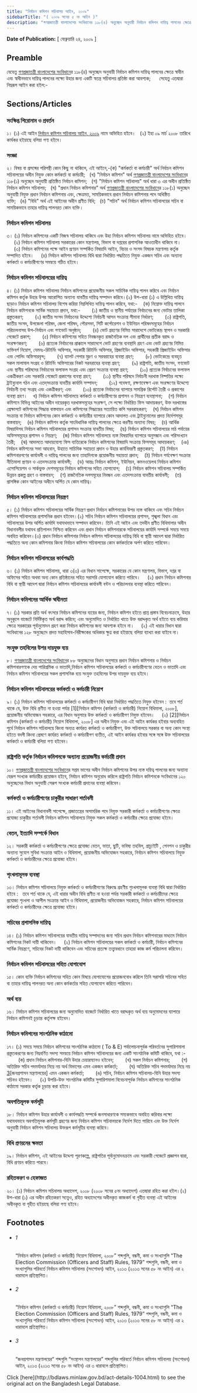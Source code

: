 ```yaml
---
title: "নির্বাচন কমিশন সচিবালয় আইন, ২০০৯"
sidebarTitle: "( ২০০৯ সনের ৫ নং আইন )"
description: "গণপ্রজাতন্ত্রী বাংলাদেশের সংবিধানের ১১৮(৪) অনুচ্ছেদ অনুযায়ী নির্বাচন কমিশন দায়িত্ব পালনের ক্ষেত্রে স্বাধীন এবং স্বাধীনভাবে দায়িত্ব পালনের লক্ষ্যে উহার জন্য একটি স্বতন্ত্র সচিবালয় প্রতিষ্ঠা করিবার উদ্দেশ্যে প্রয়োজনীয় বিধান প্রণয়নকল্পে প্রণীত আইন"
---
```


**Date of Publication:** [ ফেব্রুয়ারি ২৪, ২০০৯ ]

## Preamble

যেহেতু [গণপ্রজাতন্ত্রী বাংলাদেশের সংবিধান](/act-957.html "গণপ্রজাতন্ত্রী বাংলাদেশের সংবিধান")ের ১১৮(৪) অনুচ্ছেদ অনুযায়ী নির্বাচন কমিশন দায়িত্ব পালনের ক্ষেত্রে স্বাধীন এবং স্বাধীনভাবে দায়িত্ব পালনের লক্ষ্যে উহার জন্য একটি স্বতন্ত্র সচিবালয় প্রতিষ্ঠা করা আবশ্যক;      সেহেতু এতদ্বারা নিম্নরূপ আইন করা হইল:-

## Sections/Articles

### সংক্ষিপ্ত শিরোনাম ও প্রবর্তন

১। (১) এই আইন [নির্বাচন কমিশন সচিবালয় আইন, ২০০৯](/laws/act-1004 "নির্বাচন কমিশন সচিবালয় আইন, ২০০৯") নামে অভিহিত হইবে।   (২) ইহা ০৯ মার্চ ২০০৮ তারিখে কার্যকর হইয়াছে বলিয়া গণ্য হইবে।

### সংজ্ঞা

২। বিষয় বা প্রসঙ্গের পরিপন্থী কোন কিছু না থাকিলে, এই আইনে,-(ক) "কর্মকর্তা বা কর্মচারী" অর্থ নির্বাচন কমিশন সচিবালয়ের অধীন নিযুক্ত কোন কর্মকর্তা বা কর্মচারী;   (খ) "নির্বাচন কমিশন" অর্থ [গণপ্রজাতন্ত্রী বাংলাদেশের সংবিধান](/act-957.html "গণপ্রজাতন্ত্রী বাংলাদেশের সংবিধান")ের ১১৮(১) অনুচ্ছেদ অনুযায়ী প্রতিষ্ঠিত নির্বাচন কমিশন;   (গ) "নির্বাচন কমিশন সচিবালয়" অর্থ ধারা ৩ এর অধীন প্রতিষ্ঠিত নির্বাচন কমিশন সচিবালয়;   (ঘ) "প্রধান নির্বাচন কমিশনার" অর্থ [গণপ্রজাতন্ত্রী বাংলাদেশের সংবিধান](/act-957.html "গণপ্রজাতন্ত্রী বাংলাদেশের সংবিধান")ের ১১৮(১) অনুচ্ছেদ অনুযায়ী নিযুক্ত প্রধান নির্বাচন কমিশনার এবং, ক্ষেত্রমত, সাময়িকভাবে প্রধান নির্বাচন কমিশনার পদে অধিষ্ঠিত ব্যক্তি;   (ঙ) "বিধি" অর্থ এই আইনের অধীন প্রণীত বিধি;   (চ) "সচিব" অর্থ নির্বাচন কমিশন সচিবালয়ের সচিব বা সাময়িকভাবে তাহার দায়িত্ব পালনরত কোন ব্যক্তি।

### নির্বাচন কমিশন সচিবালয়

৩। (১) নির্বাচন কমিশনের একটি নিজস্ব সচিবালয় থাকিবে এবং উহা নির্বাচন কমিশন সচিবালয় নামে অভিহিত হইবে।     (২) নির্বাচন কমিশন সচিবালয় সরকারের কোন মন্ত্রণালয়, বিভাগ বা দপ্তরের প্রশাসনিক আওতাধীন থাকিবে না।     (৩) নির্বাচন কমিশনের পক্ষে আইন প্রণয়ন সম্পর্কিত বিষয়াদি আইন, বিচার ও সংসদ বিষয়ক মন্ত্রণালয় কর্তৃক সম্পাদিত হইবে।     (৪) নির্বাচন কমিশন সচিবালয় বিধি দ্বারা নির্ধারিত পদ্ধতিতে নিযুক্ত একজন সচিব এবং অন্যান্য কর্মকর্তা ও কর্মচারীগণের সমন্বয়ে গঠিত হইবে।

### নির্বাচন কমিশন সচিবালয়ের দায়িত্ব

৪। (১) নির্বাচন কমিশন সচিবালয় নির্বাচন কমিশনের প্রয়োজনীয় সকল সাচিবিক দায়িত্ব পালন করিবে এবং নির্বাচন কমিশন কর্তৃক উহার উপর আরোপিত অন্যান্য যাবতীয় দায়িত্ব সম্পাদন করিবে।(২) উপ-ধারা (১) এ উল্লিখিত দায়িত্ব ছাড়াও নির্বাচন কমিশন সচিবালয় বিশেষ করিয়া নিম্নলিখিত দায়িত্ব পালন করিবে, যথা:-    (ক) নিম্নোক্ত দায়িত্ব পালনে নির্বাচন কমিশনকে সার্বিক সহায়তা প্রদান, যথা:-        (১) জাতীয় ও স্থানীয় পর্যায়ের নির্বাচনের জন্য ভোটার তালিকা প্রস্তুতকরণ;        (২) জাতীয় সংসদ নির্বাচনের উদ্দেশ্যে নির্বাচনী আসন সংক্রান্ত সীমানা নির্ধারণ;        (৩) রাষ্ট্রপতি, জাতীয় সংসদ, উপজেলা পরিষদ, জেলা পরিষদ, পৌরসভা, সিটি কর্পোরেশন ও ইউনিয়ন পরিষদসমূহের নির্বাচন পরিচালনাসহ উপ-নির্বাচন এবং গণভোট অনুষ্ঠান;        (৪) ভোট গ্রহণের নিমিত্ত সারাদেশে ভোটকেন্দ্র স্থাপন ও সরকারি গেজেটে প্রকাশ;        (৫) নির্বাচন কমিশনের সহিত নিবন্ধনকৃত রাজনৈতিক দল এবং প্রার্থীদের প্রতীক বরাদ্দ ও সংরক্ষণকরণ;        (৬) প্রত্যেক নির্বাচনের প্রাক্কালে সারাদেশে ভোট গ্রহণের ব্যবস্থাদি গ্রহণ এবং ভোট গ্রহণের নিমিত্ত ব্যক্তিবর্গ নিয়োগ, যেমনঃ-রিটার্নিং অফিসার, সহকারী রিটার্নিং অফিসার, প্রিজাইডিং অফিসার, সহকারী প্রিজাইডিং অফিসার এবং পোলিং অফিসারবৃন্দ;        (৭) ব্যালট পেপার মুদ্রণ ও সরবরাহের ব্যবস্থা গ্রহণ;        (৮) ভোটকেন্দ্রে ব্যবহৃত সকল মালামাল সংগ্রহ ও রিটার্নিং অফিসারের নিকট সরবরাহের ব্যবস্থা গ্রহণ;        (৯) রাষ্ট্রপতি, জাতীয় সংসদ, গণভোট এবং স্থানীয় পরিষদের নির্বাচনের ফলাফল সংগ্রহ এবং প্রেরণ সংক্রান্ত ব্যবস্থা গ্রহণ;        (১০) প্রত্যেক নির্বাচনের ফলাফল একত্রীকরণ এবং সরকারি গেজেটে প্রকাশের ব্যবস্থা গ্রহণ;        (১১) স্থানীয় পরিষদে নির্বাচনী দরখাস্ত নিষ্পত্তির লক্ষ্যে ট্রাইব্যুনাল গঠন এবং এতদ্‌সংক্রান্ত যাবতীয় কার্যাদি সম্পাদন;        (১২) গবেষণা, রক্ষণাবেক্ষণ এবং সংরক্ষণের উদ্দেশ্যে নির্বাচনী তথ্য সংগ্রহ এবং একত্রীকরণ; এবং        (১৩) প্রত্যেক নির্বাচনের ব্যাপারে সামগ্রিক রির্পোট তৈরী ও প্রকাশের ব্যবস্থা গ্রহণ।    খ) নির্বাচন কমিশন সচিবালয়ে কর্মকর্তা ও কর্মচারীগণের প্রশাসন ও নিয়ন্ত্রণ ব্যবস্থাপনা;    (গ) নির্বাচন কমিশনে বিভিন্ন আইনের অধীন দায়েরকৃত দরখাস্তসমূহের সংরক্ষণ, সে লক্ষ্যে নির্ধারিত ফিস আদায়করণ, উক্ত দরখাস্তের প্রেক্ষাপটে কমিশনের সিদ্ধান্ত বাস্তবায়ন এবং কমিশনের সিদ্ধান্তের সত্যায়িত কপি সরবরাহকরণ;    (ঘ) নির্বাচন কমিশন সংক্রান্ত বা নির্বাচন কমিশনের কোন কর্মকর্তা ও কর্মচারীর ব্যাপারে কোন আদালত এবং ট্রাইব্যুনালের প্রদত্ত নির্দেশসমূহ বাস্তবায়ন;    (ঙ) নির্বাচন কমিশন কর্তৃক সাংবিধানিক দায়িত্ব পালনের ক্ষেত্রে করণীয় অন্যান্য বিষয়;    (চ) আর্থিক বিষয়াদিসহ নির্বাচন কমিশন সচিবালয়ের প্রশাসন সংক্রান্ত যাবতীয় বিষয়;    (ছ) নির্বাচন কমিশন সচিবালয়ের মাঠ পর্যায়ের অফিসসমূহের প্রশাসন ও নিয়ন্ত্রণ;    (জ) নির্বাচন কমিশন সচিবালয়ে ন্যস্ত বিষয়াদির ব্যাপারে অনুসন্ধান এবং পরিসংখ্যান তৈরী;    (ঝ) আদালতে আদায়যোগ্য ফিস ব্যতিরেকে নির্বাচন কমিশনের বিষয়াদি সংক্রান্ত ফিসসমূহ আদায়করণ;    (ঞ) নির্বাচন কমিশনের সভা আহবান, উহাতে সাচিবিক সহায়তা প্রদান ও উহার কার্যবিবরণী প্রস্তুতকরণ;    (ট) নির্বাচন কমিশনারগণের কার্যাবলী ও দায়িত্ব পালনের জন্য তাহাদিগকে প্রয়োজনীয় সহায়তা প্রদান;    (ঠ) নির্বাচন পর্যবেক্ষণ সংক্রান্ত নীতিমালা প্রণয়ন ও এতদসংক্রান্ত কার্যাবলী;    (ড) আন্তঃ নির্বাচন কমিশন, ইউনিয়ন, কমনওয়েলথ নির্বাচন কমিশন এসোসিয়েশন ও সার্কভুক্ত দেশসমূহের নির্বাচন কমিশনের সহিত যোগাযোগ;    (ঢ) নির্বাচন কমিশন সচিবালয় সম্পর্কিত উন্নয়ন প্রকল্প গ্রহণ ও বাস্তবায়ন;    (ণ) রাজনৈতিক দলসমূহের নিবন্ধন এবং এতদসংক্রান্ত যাবতীয় কার্যাবলী;    (ত) প্রাসঙ্গিক কোন আইনের অধীনে অর্পিত যে কোন দায়িত্ব।

### নির্বাচন কমিশন সচিবালয়ের নিয়ন্ত্রণ

৫। (১) নির্বাচন কমিশন সচিবালয়ের সার্বিক নিয়ন্ত্রণ প্রধান নির্বাচন কমিশনারের উপর ন্যস্ত থাকিবে এবং সচিব নির্বাচন কমিশন সচিবালয়ের প্রশাসনিক প্রধান হইবেন।(২) সচিব নির্বাচন কমিশন সচিবালয়ের প্রশাসন, শৃঙ্খলা বিধান এবং সচিবালয়ের উপর অর্পিত কার্যাদি যথাযথভাবে সম্পাদন করিবেন। তিনি এই আইন এবং তদধীন প্রণীত বিধিমালার অধীন বিধানাবলীর যথাযথ প্রতিপালন নিশ্চিত করিবেন এবং প্রধান নির্বাচন কমিশনারকে সচিবালয়ের কার্যাদি সম্পর্কে সময়ে সময়ে অবহিত করিবেন।(৩) প্রধান নির্বাচন কমিশনার নির্বাচন কমিশন সচিবালয়ের দায়িত্ব বিধি বা স্থায়ী আদেশ দ্বারা নির্ধারিত পদ্ধতিতে অন্য কোন কমিশনার কিংবা নির্বাচন কমিশন সচিবালয়ের কোন কর্মকর্তাকে অর্পণ করিতে পারিবেন।

### নির্বাচন কমিশন সচিবালয়ের কার্যপদ্ধতি

৬। (১) নির্বাচন কমিশন সচিবালয়, ধারা ৩(৩) এর বিধান সাপেক্ষে, সরকারের যে কোন মন্ত্রণালয়, বিভাগ, দপ্তর বা অফিসের সহিত অথবা অন্য কোন প্রতিষ্ঠানের সহিত সরাসরি যোগাযোগ করিতে পারিবে।     (২) প্রধান নির্বাচন কমিশনার বিধি বা স্থায়ী আদেশ দ্বারা নির্বাচন কমিশন সচিবালয়ের কার্যাবলী বন্টন ও পরিচালনার ব্যবস্থা করিতে পারিবেন।

### নির্বাচন কমিশনের আর্থিক স্বাধীনতা

৭। (১) সরকার প্রতি অর্থ বৎসরে নির্বাচন কমিশনের ব্যয়ের জন্য, নির্বাচন কমিশন হইতে প্রাপ্ত প্রস্তাব বিবেচনাক্রমে, উহার অনুকূলে বাজেটে নির্দিষ্টকৃত অর্থ বরাদ্দ করিবে; এবং অনুমোদিত ও নির্ধারিত খাতে উক্ত বরাদ্দকৃত অর্থ হইতে ব্যয় করিবার ক্ষেত্রে সরকারের পূর্বানুমোদন গ্রহণ করা নির্বাচন কমিশনের জন্য আবশ্যক হইবে না।     (২) এই ধারার বিধান দ্বারা সংবিধানের ১২৮ অনুচ্ছেদে প্রদত্ত মহাহিসাব-নিরীক্ষকের অধিকার ক্ষুণ্ন করা হইয়াছে বলিয়া ব্যাখ্যা করা যাইবে না।

### সংযুক্ত তহবিলের উপর দায়যুক্ত ব্যয়

৮। [গণপ্রজাতন্ত্রী বাংলাদেশের সংবিধান](/act-957.html "গণপ্রজাতন্ত্রী বাংলাদেশের সংবিধান")ের ৮৮ অনুচ্ছেদের বিধান অনুসারে প্রধান নির্বাচন কমিশনার ও নির্বাচন কমিশনারগণকে দেয় পারিশ্রমিক ও ভাতাদি,নির্বাচন কমিশন সচিবালয়ের কর্মকর্তা ও কর্মচারীগণের বেতন ও ভাতাদি এবং নির্বাচন কমিশন সচিবালয়ের সকল প্রশাসনিক ব্যয় সংযুক্ত তহবিলের উপর দায়যুক্ত ব্যয় হইবে।

### নির্বাচন কমিশন সচিবালয়ের কর্মকর্তা ও কর্মচারী নিয়োগ

৯। (১) নির্বাচন কমিশন সচিবালয়ের কর্মকর্তা ও কর্মচারীগণ বিধি দ্বারা নির্ধারিত পদ্ধতিতে নিযুক্ত হইবেন :  তবে শর্ত থাকে যে, উক্ত বিধি প্রণীত না হওয়া পর্যন্ত [1][নির্বাচন কমিশন (কর্মকর্তা ও কর্মচারী) নিয়োগ বিধিমালা, ২০০৮], প্রয়োজনীয় অভিযোজন সহকারে, এর বিধান অনুসারে উক্ত কর্মকর্তা ও কর্মচারীগণ নিযুক্ত হইবেন।     (২) [2][নির্বাচন কমিশন (কর্মকর্তা ও কর্মচারী) নিয়োগ বিধিমালা, ২০০৮] এর অধীন নিযুক্ত এবং এই আইন কার্যকর হইবার অব্যবহিত পূর্বে নির্বাচন কমিশন সচিবালয়ে কিংবা অন্যত্র কার্যরত কর্মকর্তা ও কর্মচারীগণ, উক্ত সচিবালয়ে সরকার বা অন্য কোন সংস্থা হইতে বদলী কিংবা প্রেষণে কার্যরত কর্মকর্তা ও কর্মচারীগণ ব্যতীত, এই আইন কার্যকর হইবার সঙ্গে সঙ্গে উক্ত সচিবালয়ের কর্মকর্তা ও কর্মচারী বলিয়া গণ্য হইবেন।

### রাষ্ট্রপতি কর্তৃক নির্বাচন কমিশনকে অন্যান্য প্রয়োজনীয় কর্মচারী প্রদান

১০। [গণপ্রজাতন্ত্রী বাংলাদেশের সংবিধান](/act-957.html "গণপ্রজাতন্ত্রী বাংলাদেশের সংবিধান")ের সপ্তম ভাগের অধীন নির্বাচন কমিশনের উপর ন্যস্ত দয়িত্ব পালনের জন্য অন্যান্য যেরূপ সংখ্যক কর্মচারীর প্রয়োজন হইবে, নির্বাচন কমিশন অনুরোধ করিলে রাষ্ট্রপতি নির্বাচন কমিশনকে সংবিধানের ১২০ অনুচ্ছেদের বিধান অনুযায়ী সেরূপ সংখ্যক কর্মচারী প্রদানের ব্যবস্থা করিবেন।

### কর্মকর্তা ও কর্মচারীগণের চাকুরীর সাধারণ শর্তাবলী

১১। এই আইনের বিধানাবলী সাপেক্ষে, প্রজাতন্ত্রের অসামরিক পদে নিযুক্ত সরকারী কর্মকর্তা ও কর্মচারীগণের ক্ষেত্রে প্রযোজ্য চাকুরীর শর্তাবলী নির্বাচন কমিশন সচিবালয়ে নিযুক্ত সকল কর্মকর্তা ও কর্মচারীর ক্ষেত্রে প্রযোজ্য হইবে।

### বেতন, ইত্যাদি সম্পর্কে বিধান

১২। সরকারী কর্মকর্তা ও কর্মচারীগণের ক্ষেত্রে প্রযোজ্য বেতন, ভাতা, ছুটি, ভবিষ্য তহবিল, গ্রাচ্যুইটি , পেনশন ও চাকুরীর অন্যান্য সুযোগ সুবিধা সংক্রান্ত আইন ও বিধিমালা, প্রয়োজনীয় অভিযোজন সহকারে, নির্বাচন কমিশন সচিবালয়ে নিযুক্ত কর্মকর্তা ও কর্মচারীদের ক্ষেত্রে প্রযোজ্য হইবে।

### শৃংখলামূলক ব্যবস্থা

১৩। নির্বাচন কমিশন সচিবালয়ে নিযুক্ত কর্মকর্তা ও কর্মচারীগণের বিরুদ্ধে গ্রহণীয় শৃংখলামূলক ব্যবস্থা বিধি দ্বারা নির্ধারিত হইবে :   তবে শর্ত থাকে যে, এই ধারার অধীন বিধি প্রণীত না হওয়া পর্যন্ত সরকারী কর্মকর্তা ও কর্মচারীদের ক্ষেত্রে প্রযোজ্য শৃংখলা ও আপীল সংক্রান্ত আইন ও বিধিমালা, প্রয়োজনীয় অভিযোজন সহকারে, নির্বাচন কমিশন সচিবালয়ের কর্মকর্তা ও কর্মচারীদের ক্ষেত্রে প্রযোজ্য হইবে।

### সচিবের প্রশাসনিক দায়িত্ব

১৪। (১) নির্বাচন কমিশন সচিবালয়ের যাবতীয় দায়িত্ব সম্পাদনের জন্য সচিব প্রধান নির্বাচন কমিশনারের মাধ্যমে নির্বাচন কমিশনের নিকট দায়ী থাকিবেন।     (২) নির্বাচন কমিশন সচিবালয়ের সকল কর্মকর্তা ও কর্মচারী, নির্বাচন কমিশনের সার্বিক নিয়ন্ত্রণে, সচিবের নিকট দায়ী থাকিবেন এবং সচিবের প্রত্যক্ষ তত্ত্বাবধানে তাহারা কাজ কর্ম পরিচালনা করিবেন।

### নির্বাচন কমিশন সচিবালয়ের সহিত যোগাযোগ

১৫। কোন ব্যক্তি নির্বাচন কমিশনের সহিত কোন বিষয়ে যোগাযোগের প্রয়োজনবোধ করিলে তিনি সরাসরি সচিবের সহিত বা তাহার দায়িত্ব পালনরত অন্য কোন কর্মকর্তার সহিত যোগাযোগ করিতে পারিবেন।

### অর্থ ব্যয়

১৬। নির্বাচন কমিশন সচিবালয়ের জন্য অনুমোদিত বাজেটে নির্ধারিত খাতে বরাদ্দকৃত অর্থ ব্যয় অনুমোদনের ব্যাপারে নির্বাচন কমিশনই চূড়ান্ত কর্তৃপক্ষ হইবেন।

### নির্বাচন কমিশনের সাংগঠনিক কাঠামো

১৭। (১) সময়ে সময়ে নির্বাচন কমিশনের সাংগঠনিক কাঠামো ( To & E) পর্যালোচনাপূর্বক পরিবর্তনের সুপারিশমালা প্রস্তুতকরণের জন্য নিম্নবর্ণিত সদস্য সমন্বয়ে নির্বাচন কমিশন সচিবালয়ের জন্য একটি সাংগঠনিক কমিটি থাকিবে, যথা :-        (ক) প্রধান নির্বাচন কমিশনার-যিনি উহার চেয়ারম্যানও হইবেন;        (খ) সকল নির্বাচন কমিশনার;        (গ) অতিরিক্ত সচিব পদমর্যাদার নিম্নে নয় অর্থ বিভাগের এমন একজন কর্মকর্তা;        (ঘ) অতিরিক্ত সচিব পদমর্যাদার নিম্নে নয় [3](1)[জনপ্রশাসন মন্ত্রণালয়ের] এমন একজন কর্মকর্তা;        (ঙ) সচিব, নির্বাচন কমিশন সচিবালয়-যিনি উহার সদস্য সচিবও হইবেন।     (২) উপরি-উক্ত সাংগঠনিক কমিটির সুপারিশমালা বিবেচনাপূর্বক নির্বাচন কমিশনের সাংগঠনিক কাঠামো সরকার কর্তৃক চূড়ান্ত করা হইবে।

### অবগতিমূলক কর্মসূচী

১৮। নির্বাচন কমিশন উহার কার্যাবলী ও কার্যপদ্ধতি সম্পর্কে জনসাধারণকে সম্যকভাবে অবহিত করিবার লক্ষ্যে যথাযথভাবে অবগতিমূলক কর্মসূচী গ্রহণের জন্য নির্বাচন কমিশন সচিবালয়কে নির্দেশ দিতে পারিবে এবং উক্ত নির্দেশ অনুযায়ী নির্বাচন কমিশন সচিবালয় উক্তরূপ কর্মসূচীর ব্যবস্থা করিবে।

### বিধি প্রণয়নের ক্ষমতা

১৯। নির্বাচন কমিশন, এই আইনের উদ্দেশ্য পূরণকল্পে, রাষ্ট্রপতির পূর্বানুমোদনক্রমে এবং সরকারী গেজেটে প্রজ্ঞাপন দ্বারা, বিধি প্রণয়ন করিতে পারবে।

### রহিতকরণ ও হেফাজত

২০। (১) নির্বাচন কমিশন সচিবালয় অধ্যাদেশ, ২০০৮ (২০০৮ সনের ৫নং অধ্যাদেশ) এতদ্বারা রহিত করা হইল।(২) উপ-ধারা (১) এর অধীন রহিতকরণ সত্ত্বেও, রহিত অধ্যাদেশের অধীনকৃত কাজকর্ম বা গৃহীত ব্যবস্থা এই আইনের অধীনকৃত বা গৃহীত হইয়াছে বলিয়া গণ্য হইবে।

## Footnotes

- ###### 1

  “নির্বাচন কমিশন (কর্মকর্তা ও কর্মচারী) নিয়োগ বিধিমালা, ২০০৮” শব্দগুলি, বন্ধনী, কমা ও সংখ্যাগুলি “The Election Commission (Officers and Staff) Rules, 1979” শব্দগুলি, বন্ধনী, কমা ও সংখ্যাগুলির পরিবর্তে নির্বাচন কমিশন সচিবালয় (সংশোধন) আইন, ২০১৩ (২০১৩ সনের ৫৮ নং আইন) এর ২ ধারাবলে প্রতিস্থাপিত।

- ###### 2

  “নির্বাচন কমিশন (কর্মকর্তা ও কর্মচারী) নিয়োগ বিধিমালা, ২০০৮” শব্দগুলি, বন্ধনী, কমা ও সংখ্যাগুলি “The Election Commission (Officers and Staff) Rules, 1979” শব্দগুলি, বন্ধনী, কমা ও সংখ্যাগুলির পরিবর্তে নির্বাচন কমিশন সচিবালয় (সংশোধন) আইন, ২০১৩ (২০১৩ সনের ৫৮ নং আইন) এর ২ ধারাবলে প্রতিস্থাপিত।

- ###### 3

  “জনপ্রশাসন মন্ত্রণালয়ের“ শব্দগুলি “সংস্থাপন মন্ত্রণালয়ের” শব্দগুলির পরিবর্তে নির্বাচন কমিশন সচিবালয় (সংশোধন) আইন, ২০১৩ (২০১৩ সনের ৫৮ নং আইন) এর ৩ ধারাবলে প্রতিস্থাপিত।

<Note>
  Click [here](http://bdlaws.minlaw.gov.bd/act-details-1004.html) to see the original act on the Bangladesh Legal Database.
</Note>
